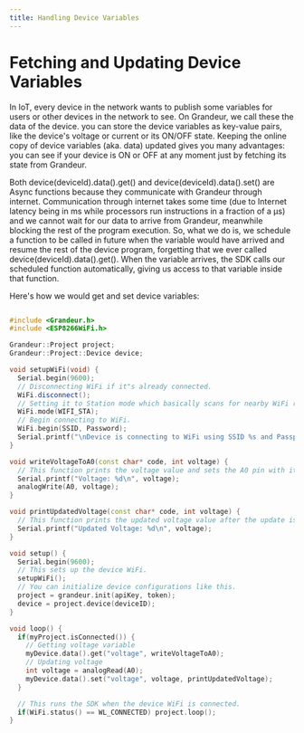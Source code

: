 ```yaml
---
title: Handling Device Variables
---
```

# Fetching and Updating Device Variables 

In IoT, every device in the network wants to publish some variables for users or other devices in the network to see. On Grandeur, we call these the data of the device. you can store the device variables as key-value pairs, like the device's voltage or current or its ON/OFF state. Keeping the online copy of device variables (aka. data) updated gives you many advantages: you can see if your device is ON or OFF at any moment just by fetching its state from Grandeur.

Both device(deviceId).data().get() and device(deviceId).data().set() are Async functions because they communicate with Grandeur through internet. Communication through internet takes some time (due to Internet latency being in ms while processors run instructions in a fraction of a µs) and we cannot wait for our data to arrive from Grandeur, meanwhile blocking the rest of the program execution. So, what we do is, we schedule a function to be called in future when the variable would have arrived and resume the rest of the device program, forgetting that we ever called device(deviceId).data().get(). When the variable arrives, the SDK calls our scheduled function automatically, giving us access to that variable inside that function.

Here's how we would get and set device variables:

```cpp

#include <Grandeur.h>
#include <ESP8266WiFi.h>

Grandeur::Project project;
Grandeur::Project::Device device;

void setupWiFi(void) {
  Serial.begin(9600);
  // Disconnecting WiFi if it"s already connected.
  WiFi.disconnect();
  // Setting it to Station mode which basically scans for nearby WiFi routers.
  WiFi.mode(WIFI_STA);
  // Begin connecting to WiFi.
  WiFi.begin(SSID, Password);
  Serial.printf("\nDevice is connecting to WiFi using SSID %s and Passphrase %s.\n", ssid.c_str(), passphrase.c_str());
}

void writeVoltageToA0(const char* code, int voltage) {
  // This function prints the voltage value and sets the A0 pin with its value.
  Serial.printf("Voltage: %d\n", voltage);
  analogWrite(A0, voltage);
}

void printUpdatedVoltage(const char* code, int voltage) {
  // This function prints the updated voltage value after the update is completed.
  Serial.printf("Updated Voltage: %d\n", voltage);
}

void setup() {
  Serial.begin(9600);
  // This sets up the device WiFi.
  setupWiFi();
  // You can initialize device configurations like this.
  project = grandeur.init(apiKey, token);
  device = project.device(deviceID);
}

void loop() {
  if(myProject.isConnected()) {
    // Getting voltage variable
    myDevice.data().get("voltage", writeVoltageToA0);
    // Updating voltage
    int voltage = analogRead(A0);
    myDevice.data().set("voltage", voltage, printUpdatedVoltage);
  }

  // This runs the SDK when the device WiFi is connected.
  if(WiFi.status() == WL_CONNECTED) project.loop();
}

```

